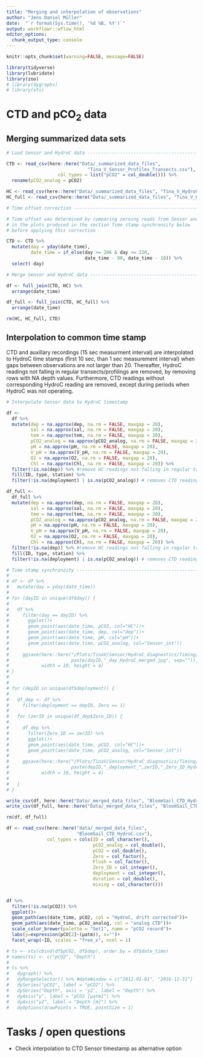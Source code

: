 ```yaml
---
title: "Merging and interpolation of observations"
author: "Jens Daniel Müller"
date:  "`r format(Sys.time(), '%d %B, %Y')`"
output: workflowr::wflow_html
editor_options:
  chunk_output_type: console
---
```


```r
knitr::opts_chunk$set(warning=FALSE, message=FALSE)
```


```r
library(tidyverse)
library(lubridate)
library(zoo)
# library(dygraphs)
# library(xts)
```


# CTD and pCO~2~ data

## Merging summarized data sets


```r
# Load Sensor and HydroC data ---------------------------------------------

CTD <- read_csv(here::here("Data/_summarized_data_files",
                              "Tina_V_Sensor_Profiles_Transects.csv"),
                   col_types = list("pCO2" = col_double())) %>% 
  rename(pCO2_analog = pCO2)

HC <- read_csv(here::here("Data/_summarized_data_files", "Tina_V_HydroC.csv"))
HC_full <- read_csv(here::here("Data/_summarized_data_files", "Tina_V_HydroC_full.csv"))

# Time offset correction ----------------------------------------------

# Time offset was determined by comparing zeroing reads from Sensor and HC
# in the plots produced in the section Time stamp synchronzity below
# before applying this correction

CTD <- CTD %>% 
  mutate(day = yday(date_time),
         date_time = if_else(day >= 206 & day <= 220,
                             date_time - 80, date_time - 10)) %>% 
  select(-day)

# Merge Sensor and HydroC data --------------------------------------------

df <- full_join(CTD, HC) %>% 
  arrange(date_time)

df_full <- full_join(CTD, HC_full) %>% 
  arrange(date_time)

rm(HC, HC_full, CTD)
```


## Interpolation to common time stamp

CTD and auxillary recordings (15 sec measurment interval) are interpolated to HydroC time stamps (first 10 sec, than 1 sec measurement interval) when gaps between observations are not larger than 20. Thereafter, HydroC readings not falling in regular transects/profilings are removed, by removing rows with NA depth values. Furthermore, CTD readings without corresponding HydroC reading are removed, except during periods when HydroC was not operating.

```r

# Interpolate Sensor data to HydroC timestamp

df <-
  df %>%
  mutate(dep = na.approx(dep, na.rm = FALSE, maxgap = 20),
         sal = na.approx(sal, na.rm = FALSE, maxgap = 20),
         tem = na.approx(tem, na.rm = FALSE, maxgap = 20),
         pCO2_analog = na.approx(pCO2_analog, na.rm = FALSE, maxgap = 20),
         pH = na.approx(pH, na.rm = FALSE, maxgap = 20),
         V_pH = na.approx(V_pH, na.rm = FALSE, maxgap = 20),
         O2 = na.approx(O2, na.rm = FALSE, maxgap = 20),
         Chl = na.approx(Chl, na.rm = FALSE, maxgap = 20)) %>% 
  filter(!is.na(dep)) %>% #remove HC readings not falling in regular transects/profilings
  fill(ID, type, station) %>% 
  filter(!is.na(deployment) | is.na(pCO2_analog)) # removes CTD readings without corresponding HydroC reading, except during periods when HydroC was not operating

df_full <-
  df_full %>%
  mutate(dep = na.approx(dep, na.rm = FALSE, maxgap = 20),
         sal = na.approx(sal, na.rm = FALSE, maxgap = 20),
         tem = na.approx(tem, na.rm = FALSE, maxgap = 20),
         pCO2_analog = na.approx(pCO2_analog, na.rm = FALSE, maxgap = 20),
         pH = na.approx(pH, na.rm = FALSE, maxgap = 20),
         V_pH = na.approx(V_pH, na.rm = FALSE, maxgap = 20),
         O2 = na.approx(O2, na.rm = FALSE, maxgap = 20),
         Chl = na.approx(Chl, na.rm = FALSE, maxgap = 20)) %>% 
  filter(!is.na(dep)) %>% #remove HC readings not falling in regular transects/profilings
  fill(ID, type, station) %>% 
  filter(!is.na(deployment) | is.na(pCO2_analog)) # removes CTD readings without corresponding HydroC reading, except during periods when HydroC was not operating

# Time stamp synchronzity -------------------------------------------------
# 
# df <- df %>% 
#   mutate(day = yday(date_time))
# 
# for (dayID in unique(df$day)) {
#   
#   df %>%
#     filter(day == dayID) %>% 
#       ggplot()+
#       geom_point(aes(date_time, pCO2, col="HC"))+
#       geom_point(aes(date_time, dep, col="dep"))+
#       geom_point(aes(date_time, pH, col="pH"))+
#       geom_point(aes(date_time, pCO2_analog, col="Sensor_int"))
#       
#     ggsave(here::here("/Plots/TinaV/Sensor/HydroC_diagnostics/Timing/day",
#                       paste(dayID,"_day_HydroC_merged.jpg", sep="")),
#            width = 10, height = 4)
# }
# 
# 
# for (depID in unique(df$deployment)) {
#   
#   df_dep <- df %>%
#     filter(deployment == depID, Zero == 1)
#   
#   for (zerID in unique(df_dep$Zero_ID)) {
#     
#     df_dep %>%
#       filter(Zero_ID == zerID) %>% 
#       ggplot()+
#       geom_point(aes(date_time, pCO2, col="HC"))+
#       geom_point(aes(date_time, pCO2_analog, col="Sensor_int"))
#     
#     ggsave(here::here("/Plots/TinaV/Sensor/HydroC_diagnostics/Timing/Zeroing",
#                       paste(depID,"_deployment_",zerID,"_Zero_ID_HydroC.jpg", sep="")),
#            width = 10, height = 4)
#     
#   }
# }

```


```r

write_csv(df, here::here("Data/_merged_data_files", "BloomSail_CTD_HydroC.csv"))
write_csv(df_full, here::here("Data/_merged_data_files", "BloomSail_CTD_HydroC_full.csv"))

rm(df, df_full)

```


```r

df <- read_csv(here::here("data/_merged_data_files",
                          "BloomSail_CTD_HydroC.csv"),
               col_types = cols(ID = col_character(),
                                pCO2_analog = col_double(),
                                pCO2 = col_double(),
                                Zero = col_factor(),
                                Flush = col_factor(),
                                Zero_ID = col_integer(),
                                deployment = col_integer(),
                                duration = col_double(),
                                mixing = col_character()))


df %>% 
  filter(!is.na(pCO2)) %>% 
  ggplot()+
  geom_path(aes(date_time, pCO2, col = "HydroC, drift corrected"))+
  geom_path(aes(date_time, pCO2_analog, col = "analog CTD"))+
  scale_color_brewer(palette = "Set1", name = "pCO2 record")+
  labs(y=expression(pCO[2]~(µatm)), x="")+
  facet_wrap(~ID, scales = "free_x", ncol = 1)

# ts <- xts(cbind(df$pCO2, df$dep), order.by = df$date_time)
# names(ts) <- c("pCO2", "Depth")
# 
# ts %>% 
#   dygraph() %>% 
#   dyRangeSelector() %>% #dateWindow = c("2012-01-01", "2016-12-31")
#   dySeries("pCO2", label = "pCO2") %>% 
#   dySeries("Depth", axis = 'y2', label = "Depth") %>% 
#   dyAxis("y", label = "pCO2 [µatm]") %>% 
#   dyAxis("y2", label = "Depth [m]") %>% 
#   dyOptions(drawPoints = TRUE, pointSize = 1)

```


# Tasks / open questions

- Check interpolation to CTD Sensor timestamp as alternative option
